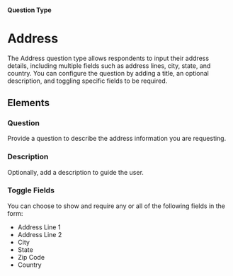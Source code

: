 
#### Question Type

# Address

The Address question type allows respondents to input their address details, including multiple fields such as address lines, city, state, and country. You can configure the question by adding a title, an optional description, and toggling specific fields to be required.

<SurveyEmbed surveyUrl="https://app.formbricks.com/s/m8w91e8wi52pdao8un1f4twu" />

## Elements

<MdxImage
  src={Address}
  alt="Overview of Address question type"
  quality="100"
  className="max-w-full rounded-lg sm:max-w-3xl"
/>

### Question

Provide a question to describe the address information you are requesting.

### Description

Optionally, add a description to guide the user.

### Toggle Fields

You can choose to show and require any or all of the following fields in the form:

- Address Line 1
- Address Line 2
- City
- State
- Zip Code
- Country
